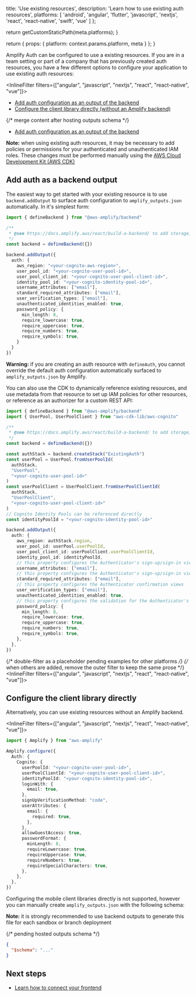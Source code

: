 
  title: 'Use existing resources',
  description: 'Learn how to use existing auth resources',
  platforms: [
    'android',
    'angular',
    'flutter',
    'javascript',
    'nextjs',
    'react',
    'react-native',
    'swift',
    'vue'
  ]
};

  return getCustomStaticPath(meta.platforms);
}

  return {
    props: {
      platform: context.params.platform,
      meta
    }
  };
}

Amplify Auth can be configured to use a existing resources. If you are in a team setting or part of a company that has previously created auth resources, you have a few different options to configure your application to use existing auth resources:

<InlineFilter filters={["angular", "javascript", "nextjs", "react", "react-native", "vue"]}>

- [Add auth configuration as an output of the backend](#add-auth-as-a-backend-output)
- [Configure the client library directly (without an Amplify backend)](#configure-the-client-library-directly)

</InlineFilter>
{/* merge content after hosting outputs schema */}
<InlineFilter filters={["android", "flutter", "swift"]}>

- [Add auth configuration as an output of the backend](#add-auth-as-a-backend-output)

</InlineFilter>

<Callout info>

**Note:** when using existing auth resources, it may be necessary to add policies or permissions for your authenticated and unauthenticated IAM roles. These changes must be performed manually using the [AWS Cloud Development Kit (AWS CDK)](https://aws.amazon.com/cdk/)

</Callout>

## Add auth as a backend output

The easiest way to get started with your existing resource is to use `backend.addOutput` to surface auth configuration to `amplify_outputs.json` automatically. In it's simplest form:

```ts title="amplify/backend.ts"
import { defineBackend } from "@aws-amplify/backend"

/**
 * @see https://docs.amplify.aws/react/build-a-backend/ to add storage, functions, and more
 */
const backend = defineBackend({})

backend.addOutput({
  auth: {
    aws_region: "<your-cognito-aws-region>",
    user_pool_id: "<your-cognito-user-pool-id>",
    user_pool_client_id: "<your-cognito-user-pool-client-id>",
    identity_pool_id: "<your-cognito-identity-pool-id>",
    username_attributes: ["email"],
    standard_required_attributes: ["email"],
    user_verification_types: ["email"],
    unauthenticated_identities_enabled: true,
    password_policy: {
      min_length: 8,
      require_lowercase: true,
      require_uppercase: true,
      require_numbers: true,
      require_symbols: true,
    }
  }
})
```

<Callout warning>

**Warning:** if you are creating an auth resource with `defineAuth`, you cannot override the default auth configuration automatically surfaced to `amplify_outputs.json` by Amplify.

</Callout>

You can also use the CDK to dynamically reference existing resources, and use metadata from that resource to set up IAM policies for other resources, or reference as an authorizer for a custom REST API:

```ts title="amplify/backend.ts"
import { defineBackend } from "@aws-amplify/backend"
import { UserPool, UserPoolClient } from "aws-cdk-lib/aws-cognito"

/**
 * @see https://docs.amplify.aws/react/build-a-backend/ to add storage, functions, and more
 */
const backend = defineBackend({})

const authStack = backend.createStack("ExistingAuth")
const userPool = UserPool.fromUserPoolId(
  authStack,
  "UserPool",
  "<your-cognito-user-pool-id>"
)
const userPoolClient = UserPoolClient.fromUserPoolClientId(
  authStack,
  "UserPoolClient",
  "<your-cognito-user-pool-client-id>"
)
// Cognito Identity Pools can be referenced directly
const identityPoolId = "<your-cognito-identity-pool-id>"

backend.addOutput({
  auth: {
    aws_region: authStack.region,
    user_pool_id: userPool.userPoolId,
    user_pool_client_id: userPoolClient.userPoolClientId,
    identity_pool_id: identityPoolId,
    // this property configures the Authenticator's sign-up/sign-in views
    username_attributes: ["email"],
    // this property configures the Authenticator's sign-up/sign-in views
    standard_required_attributes: ["email"],
    // this property configures the Authenticator confirmation views
    user_verification_types: ["email"],
    unauthenticated_identities_enabled: true,
    // this property configures the validation for the Authenticator's password field
    password_policy: {
      min_length: 8,
      require_lowercase: true,
      require_uppercase: true,
      require_numbers: true,
      require_symbols: true,
    },
  },
})
```

{/* double-filter as a placeholder pending examples for other platforms */}
{/* when others are added, remove the outer filter to keep the same prose */}
<InlineFilter filters={["angular", "javascript", "nextjs", "react", "react-native", "vue"]}>

## Configure the client library directly

Alternatively, you can use existing resources without an Amplify backend.

<InlineFilter filters={["angular", "javascript", "nextjs", "react", "react-native", "vue"]}>

```ts title="src/main.ts"
import { Amplify } from "aws-amplify"

Amplify.configure({
  Auth: {
    Cognito: {
      userPoolId: "<your-cognito-user-pool-id>",
      userPoolClientId: "<your-cognito-user-pool-client-id>",
      identityPoolId: "<your-cognito-identity-pool-id>",
      loginWith: {
        email: true,
      },
      signUpVerificationMethod: "code",
      userAttributes: {
        email: {
          required: true,
        },
      },
      allowGuestAccess: true,
      passwordFormat: {
        minLength: 8,
        requireLowercase: true,
        requireUppercase: true,
        requireNumbers: true,
        requireSpecialCharacters: true,
      },
    },
  },
})
```

</InlineFilter>
<InlineFilter filters={["android", "flutter", "swift"]}>

Configuring the mobile client libraries directly is not supported, however you can manually create `amplify_outputs.json` with the following schema:

<Callout info>

**Note:** it is strongly recommended to use backend outputs to generate this file for each sandbox or branch deployment

</Callout>

{/* pending hosted outputs schema */}
```json title="amplify_outputs.json"
{
  "$schema": "..."
}
```

</InlineFilter>
</InlineFilter>

## Next steps

- [Learn how to connect your frontend](/[platform]/build-a-backend/auth/connect-your-frontend/)
